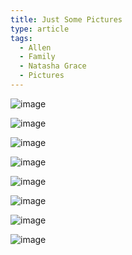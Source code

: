 ```yaml
---
title: Just Some Pictures
type: article
tags:
  - Allen
  - Family
  - Natasha Grace
  - Pictures
---
```


![image](/images/uploads/DSCN3283.jpg)

![image](/images/uploads/DSCN3285.jpg)

![image](/images/uploads/DSCN3286.jpg)

![image](/images/uploads/DSCN3287.jpg)

![image](/images/uploads/DSCN3289.jpg)

![image](/images/uploads/DSCN3291.jpg)

![image](/images/uploads/IMG_0340.jpg)

![image](/images/uploads/IMG_0341.jpg)
